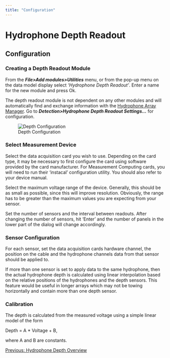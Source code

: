 ```yaml
---
title: "Configuration"
---
```

Hydrophone Depth Readout
========================

Configuration
-------------

### Creating a Depth Readout Module

From the **_File>Add modules>Utilities_** menu, or from the pop-up menu on the data model display select _'Hydrophone Depth Readout'_. Enter a name for the new module and press Ok.

The depth readout module is not dependent on any other modules and will automatically find and exchange information with the [Hydrophone Array Manager](../../hydrophoneArrayManagerHelp/docs/Array_Overview.html). Go to **_Detection>Hydrophone Depth Readout Settings..._** for configuration.

  
![Depth Configuration](images/DepthConfiguration.png)  

### Select Measurement Device

Select the data acquisition card you wish to use. Depending on the card type, it may be necessary to first configure the card using software provided by the card manufacturer. For Measurement Computing cards, you will need to run their 'instacal' configuration utility. You should also refer to your device manual.

Select the maximum voltage range of the device. Generally, this should be as small as possible, since this will improve resolution. Obviously, the range has to be greater than the maximum values you are expecting from your sensor.

Set the number of sensors and the interval between readouts. After changing the number of sensors, hit 'Enter' and the number of panels in the lower part of the dialog will change accordingly.

### Sensor Configuration

For each sensor, set the data acquisition cards hardware channel, the position on the cable and the hydrophone channels data from that sensor should be applied to.

If more than one sensor is set to apply data to the same hydrophone, then the actual hydrophone depth is calculated using linear interpolation based on the relative positions of the hydrophones and the depth sensors. This feature would be useful in longer arrays which may not be towing horizontally and contain more than one depth sensor.

### Calibration

The depth is calculated from the measured voltage using a simple linear model of the form

Depth = A \* Voltage + B,

where A and B are constants.

  

[Previous: Hydrophone Depth Overview](depth_overview.html)